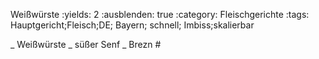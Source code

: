 Weißwürste
:yields: 2
:ausblenden: true
:category: Fleischgerichte
:tags: Hauptgericht;Fleisch;DE; Bayern; schnell; Imbiss;skalierbar

_ Weißwürste
_ süßer Senf
_ Brezn
#